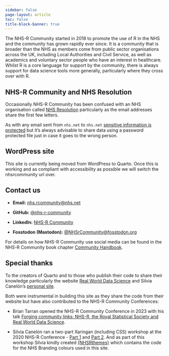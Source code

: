 ```yaml
---
sidebar: false
page-layout: article
toc: false
title-block-banner: true
---
```


The NHS-R Community started in 2018 to promote the use of R in the NHS and the community has grown rapidly ever since. 
It is a community that is broader than the NHS as members come from public sector organisations across the UK, including Local Authorities and Civil Service, as well as academics and voluntary sector people who have an interest in healthcare. 
Whilst R is a core language for support by the community, there is always support for data science tools more generally, particularly where they cross over with R.

:::{.callout-warning collapse=false appearance='default' icon=true}
## NHS-R Community and NHS Resolution
Occasionally NHS-R Community has been confused with an NHS organisation called [NHS Resolution](https://resolution.nhs.uk/) particularly as the email addresses share the first few letters.

As with any email sent from `nhs.net` to `nhs.net` [sensitive information is protected](https://digital.nhs.uk/services/nhsmail/guidance-for-sending-secure-email) but it's always advisable to share data using a password protected file just in case it goes to the wrong person.
:::


:::{.callout-warning collapse=false appearance='default' icon=true}
## WordPress site
This site is currently being moved from WordPress to Quarto. Once this is working and as compliant with accessibility as possible we will switch the nhsrcommunity url over.
:::

## Contact us

- **Email:** [nhs.rcommunity@nhs.net](mailto:nhs.rcommunity@nhs.net)

- **GitHub:** [@nhs-r-community](https://github.com/nhs-r-community)

- **LinkedIn:** [NHS-R Community](https://www.linkedin.com/in/nhs-r-community-2555a6282/)

- **Fosstodon (Mastodon):** [@NHSrCommunity@fosstodon.org](https://fosstodon.org/@NHSrCommunity)

For details on how NHS-R Community use social media can be found in the NHS-R Community book chapter [Community Handbook](https://nhsrway.nhsrcommunity.com/community-handbook.html#social-media).

## Special thanks

To the creators of Quarto and to those who publish their code to share their knowledge particularly the website [Real World Data Science](https://realworlddatascience.net/) and Silvia Canelón's [personal site](https://silviacanelon.com/).

Both were instrumental in building this site as they share the code from their website but have also contributed to the NHS-R Community Conferences:

* Brian Tarran opened the NHS-R Community Conference in 2023 with his talk [Forging community links: NHS-R, the Royal Statistical Society and Real World Data Science](https://www.youtube.com/watch?v=8jcPwD8x8WE&t=18953s).

* Silvia Canelón ran a two-part Xaringan (including CSS) workshop at the 2020 NHS-R Conference - [Part 1](https://www.youtube.com/watch?v=M3skTMQbCD0) and [Part 2](https://youtu.be/cAtpZxW4bTI?si=NXNA_TeWLlUtovBj). 
And as part of this workshop Silvia kindly created [{NHSRthemes}](https://github.com/nhs-r-community/NHSRtheme) which contains the code for the NHS Branding colours used in this site.